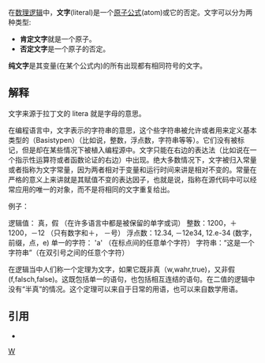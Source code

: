 在[[数理逻辑|数理逻辑]]中，'''文字'''(literal)是一个[[原子公式|原子公式]](atom)或它的否定。文字可以分为两种类型:
* '''肯定文字'''就是一个原子。
* '''否定文字'''是一个原子的否定。

'''纯文字'''是其变量(在某个公式内)的所有出现都有相同符号的文字。

==解释==
文字来源于拉丁文的 litera 就是字母的意思。

在编程语言中，文字表示的字符串的意思，这个些字符串被允许或者用来定义基本类型的（Basistypen）（比如说，整数，浮点数，字符串等等）。它们没有被标记，但是却在某些情况下被植入编程源中。文字只能在右边的表达法（比如说在一个指示性运算符或者函数论证的右边）中出现。绝大多数情况下，文字被归入常量或者指称为文字常量，因为两者相对于变量和运行时间来讲是相对不变的。常量在严格的意义上来讲就是其赋值不变的表达因子，也就是说，指称在源代码中可以经常应用的唯一的对象，而不是将相同的文字重复给出。

例子：

逻辑值： 真，假 （在许多语言中都是被保留的单字或词）
整数：1200，＋1200，－12 （只有数字和＋， －号）
浮点数：12.34, －12e34, 12.e-34 (数字，前缀，点，e)
单一的字符： 'a' （在标点间的任意单个字符）
字符串：“这是一个字符串”（在双引号之间的任意个字符）

在逻辑当中人们称一个定理为文字，如果它既非真（w,wahr,true)，又非假(f,falsch,false)。这既包括单一的语句，也包括相互连结的语句。在二值的逻辑中没有“半真”的情况。这个定理可以来自于日常的用语，也可以来自数学用语。

==引用==
*{{cite conference | first = Samuel | last = Buss | title = An introduction to proof theory | booktitle = Handbook of proof theory | pages = 1–78 | publisher = Elsevier | date = 1998 | id = ISBN 0-444-89840-9 }}

[[Category:數理邏輯|W]]

{{logic-stub}}